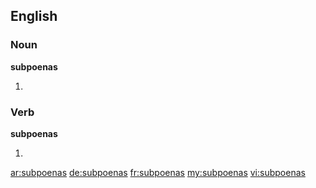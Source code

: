 ==English==

===Noun===
'''subpoenas'''

# {{plural of|[[subpoena]]}}

===Verb===
'''subpoenas'''

# {{third-person singular of|[[subpoena]]}}

[[ar:subpoenas]]
[[de:subpoenas]]
[[fr:subpoenas]]
[[my:subpoenas]]
[[vi:subpoenas]]